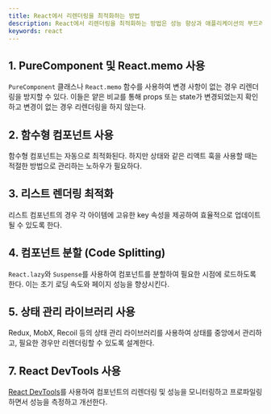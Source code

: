 ```yaml
---
title: React에서 리렌더링을 최적화하는 방법
description: React에서 리렌더링을 최적화하는 방법은 성능 향상과 애플리케이션의 부드러운 작동을 보장하는 데 매우 중요하다. React에서 리렌더링을 최적화하는 방법은 다음과 같다.
keywords: react
---
```


## 1. PureComponent 및 React.memo 사용

`PureComponent` 클래스나 `React.memo` 함수를 사용하여 변경 사항이 없는 경우 리렌더링을 방지할 수 있다. 이들은 얕은 비교를 통해 props 또는 state가 변경되었는지 확인하고 변경이 없는 경우 리렌더링을 하지 않는다.

## 2. 함수형 컴포넌트 사용

함수형 컴포넌트는 자동으로 최적화된다. 하지만 상태와 같은 리액트 훅을 사용할 때는 적절한 방법으로 관리하는 노하우가 필요하다.

## 3. 리스트 렌더링 최적화

리스트 컴포넌트의 경우 각 아이템에 고유한 key 속성을 제공하여 효율적으로 업데이트될 수 있도록 한다.

## 4. 컴포넌트 분할 (Code Splitting)

`React.lazy`와 `Suspense`를 사용하여 컴포넌트를 분할하여 필요한 시점에 로드하도록 한다. 이는 초기 로딩 속도와 페이지 성능을 향상시킨다.

## 5. 상태 관리 라이브러리 사용

Redux, MobX, Recoil 등의 상태 관리 라이브러리를 사용하여 상태를 중앙에서 관리하고, 필요한 경우만 리렌더링할 수 있도록 설계한다.

## 7. React DevTools 사용

[React DevTools](https://chrome.google.com/webstore/detail/react-developer-tools/fmkadmapgofadopljbjfkapdkoienihi)를 사용하여 컴포넌트의 리렌더링 및 성능을 모니터링하고 프로파일링하면서 성능을 측정하고 개선한다.
